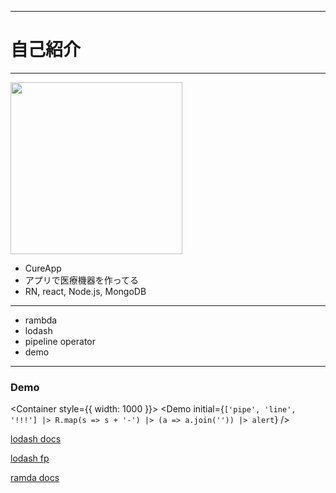 

<Top
  title="pipeline operator"
  twitterImage="https://i.gyazo.com/f0494cffefb029477b92c4be2bea7646.png"
  eventName="#WeJS @24th"
/>

---
# 自己紹介
---
<img src="https://i.gyazo.com/87d23d84bc93c83bb165c9d2f239f703.png" width="275"/>

- CureApp
- アプリで医療機器を作ってる
- RN, react, Node.js, MongoDB

---
- rambda
- lodash
- pipeline operator
- demo

---

### Demo
<Container style={{ width: 1000 }}>
  <Row>
    <Col sm={6}>
      <Demo
        initial={`['pipe', 'line', '!!!']
        |> R.map(s => s + '-')
        |> (a => a.join(''))
        |> alert`}
      />
    </Col>
    <Col sm={6}>
      <p><a href='https://lodash.com/docs/4.17.10'>lodash docs</a></p>
      <p><a href='https://github.com/lodash/lodash/tree/4.17.10-npm/fp'>lodash fp</a></p>
      <p><a href='https://ramdajs.com/docs/'>ramda docs</a></p>
    </Col>
  </Row>
</Container>
